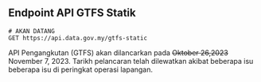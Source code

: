 ## Endpoint API GTFS Statik

```http
# AKAN DATANG
GET https://api.data.gov.my/gtfs-static
```

API Pengangkutan (GTFS) akan dilancarkan pada ~~Oktober 26,2023~~ November 7, 2023.
Tarikh pelancaran telah dilewatkan akibat beberapa isu beberapa isu di peringkat operasi lapangan.

